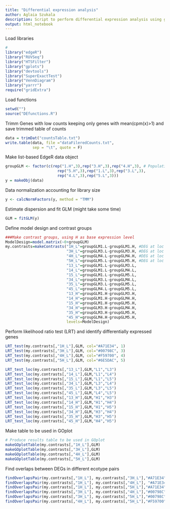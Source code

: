 ```yaml
---
title: "Differential expression analysis"
author: Aglaia Szukala
description: Script to perform differential expression analysis using generalized linear models (GLM)
output: html_notebook
---
```


Load libraries
```r
# 
library("edgeR")
library("RUVSeq")
library("HTSFilter")
library("gplots")
library("devtools")
library("SuperExactTest")
library("VennDiagram")
library("yarrr")
require("gridExtra")
```

Load functions
```r
setwd("")
source("DEfunctions.R")
```

Trimm Genes with low counts keeping only genes with mean(cpm(x)>1) and save trimmed table of counts
```r
data = trimDat("countsTable.txt")
write.table(data, file ="dataFileredCounts.txt", 
            sep = "\t", quote = F)
```

Make list-based EdgeR data object
```r
groupGLM <- factor(c(rep("1.H",3),rep("3.H",3),rep("4.H",3), # Populations
                       rep("5.H",3),rep("1.L",3),rep("3.L",3),
                       rep("4.L",3),rep("5.L",3)))
y = makeObj(data)
```

Data normalization accounting for library size
```r
y <- calcNormFactors(y, method = "TMM")
```

Estimate dispersion and fit GLM (might take some time)
```r
GLM = fitGLM(y)
```

Define model design and contrast groups
```r
###Make contrast groups, using H as base expression level
ModelDesign=model.matrix(~0+groupGLM)
my.contrasts=makeContrasts("1H_L"=groupGLM1.L-groupGLM1.H, #DEG at loc 1 
                           "3H_L"=groupGLM3.L-groupGLM3.H, #DEG at loc 3
                           "4H_L"=groupGLM4.L-groupGLM4.H, #DEG at loc 4
                           "5H_L"=groupGLM5.L-groupGLM5.H, #DEG at loc 5
                           "13_L"=groupGLM1.L-groupGLM3.L,
                           "14_L"=groupGLM1.L-groupGLM4.L,
                           "15_L"=groupGLM1.L-groupGLM5.L,
                           "34_L"=groupGLM3.L-groupGLM4.L,
                           "35_L"=groupGLM3.L-groupGLM5.L,
                           "45_L"=groupGLM4.L-groupGLM5.L,
                           "13_H"=groupGLM1.H-groupGLM3.H,
                           "14_H"=groupGLM1.H-groupGLM4.H,
                           "15_H"=groupGLM1.H-groupGLM5.H,
                           "34_H"=groupGLM3.H-groupGLM4.H,
                           "35_H"=groupGLM3.H-groupGLM5.H,
                           "45_H"=groupGLM4.H-groupGLM5.H,
                           levels=ModelDesign)
```

Perform likelihood ratio test (LRT) and identify differentially expressed genes
```r
LRT_test(my.contrasts[,"1H_L"],GLM, col="#A71E34", 1)
LRT_test(my.contrasts[,"3H_L"],GLM, col="#00798C", 3)
LRT_test(my.contrasts[,"4H_L"],GLM, col="#F59700", 4)
LRT_test(my.contrasts[,"5H_L"],GLM, col="#6E5DAC", 5)
```

```r
LRT_test_loc(my.contrasts[,"13_L"],GLM,"L1","L3")
LRT_test_loc(my.contrasts[,"14_L"],GLM,"L1","L4")
LRT_test_loc(my.contrasts[,"15_L"],GLM,"L1","L5")
LRT_test_loc(my.contrasts[,"34_L"],GLM,"L3","L4")
LRT_test_loc(my.contrasts[,"35_L"],GLM,"L3","L5")
LRT_test_loc(my.contrasts[,"45_L"],GLM,"L4","L5")
LRT_test_loc(my.contrasts[,"13_H"],GLM,"H1","H3")
LRT_test_loc(my.contrasts[,"14_H"],GLM,"H1","H4")
LRT_test_loc(my.contrasts[,"15_H"],GLM,"H1","H5")
LRT_test_loc(my.contrasts[,"34_H"],GLM,"H3","H4")
LRT_test_loc(my.contrasts[,"35_H"],GLM,"H3","H5")
LRT_test_loc(my.contrasts[,"45_H"],GLM,"H4","H5")
```

Make table to be used in GOplot
```r
# Produce results table to be used in GOplot
makeGOplotTable(my.contrasts[,"1H_L"],GLM)
makeGOplotTable(my.contrasts[,"3H_L"],GLM)
makeGOplotTable(my.contrasts[,"4H_L"],GLM)
makeGOplotTable(my.contrasts[,"5H_L"],GLM)
```

Find overlaps between DEGs in different ecotype pairs
```r
findOverlapsPair(my.contrasts[,"1H_L"], my.contrasts[,"3H_L"],"#A71E34","#00798C",1,3)
findOverlapsPair(my.contrasts[,"1H_L"], my.contrasts[,"4H_L"], "#A71E34","#F59700",1,4)
findOverlapsPair(my.contrasts[,"1H_L"], my.contrasts[,"5H_L"],"#A71E34","#6E5DAC",1,5)
findOverlapsPair(my.contrasts[,"3H_L"], my.contrasts[,"4H_L"],"#00798C","#F59700",3,4)
findOverlapsPair(my.contrasts[,"3H_L"], my.contrasts[,"5H_L"],"#00798C","#6E5DAC",3,5)
findOverlapsPair(my.contrasts[,"4H_L"], my.contrasts[,"5H_L"],"#F59700","#6E5DAC",4,5)
```





